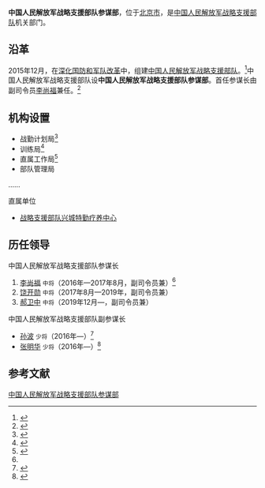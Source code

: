 {{Infobox PRCG
|color = darkgreen
|机构名称 = 中国人民解放军战略支援部队参谋部
|上级机构 = [[中国人民解放军战略支援部队|中国人民解放军战略支援部队]]
|机构类型 = 中国人民解放军战略支援部队机关部门
|军事级别 = 
|标志1 = China Emblem PLA.svg
|标志1说明 = [[中国人民解放军军徽|中国人民解放军军徽]]
|职位1 = 参谋长
|人员1 = [[郝卫中|郝卫中]]
|衔级1 = [[中国人民解放军中将|中将]]
|职位2 = 
|人员2 =
|职位3 =
|人员3 =
|职位4 =
|人员4 =
|地址1 = [[北京市|北京市]]
|成立时间 = 2016年
|a=
|b=
|c=
|d=
|E=
|e=
}}

'''中国人民解放军战略支援部队参谋部'''，位于[[北京市|北京市]]，是[[中国人民解放军战略支援部队|中国人民解放军战略支援部队]]机关部门。

==沿革==
2015年12月，在[[深化国防和军队改革|深化国防和军队改革]]中，组建[[中国人民解放军战略支援部队|中国人民解放军战略支援部队]]。<ref>{{Cite web|title=陆军领导机构火箭军战略支援部队成立大会在京举行 习近平向中国人民解放军陆军火箭军战略支援部队授予军旗并致训词|url=http://www.xinhuanet.com//politics/2016-01/01/c_1117646667.htm|accessdate=2019-08-19|date=2016-01-01|publisher=新华网|archive-date=2020-11-27|archive-url=https://web.archive.org/web/20201127041034/http://www.xinhuanet.com//politics/2016-01/01/c_1117646667.htm|dead-url=no}}</ref>中国人民解放军战略支援部队设'''中国人民解放军战略支援部队参谋部'''。首任参谋长由副司令员[[李尚福|李尚福]]兼任。<ref name="lsf">{{Cite web|title=原总装备部副部长李尚福任战略支援部队副司令员兼参谋长|url=http://www.thepaper.cn/newsDetail_forward_1417430|accessdate=2019-08-19|date=2016-02-29|publisher=澎湃新闻|archive-date=2020-11-04|archive-url=https://web.archive.org/web/20201104174405/http://www.thepaper.cn/newsDetail_forward_1417430|dead-url=no}}</ref>

==机构设置==
*战勤计划局<ref>{{Cite web|title=关于举办2016年“服务百姓健康行动”全国大型义诊活动周的通知|url=http://www.nhfpc.gov.cn/yzygj/s3593/201608/b0432dc9a8084f769bfca1760c7b273d.shtml|date=2016-08-19|publisher=国家卫生计生委医政医管局|access-date=2017-05-20|archive-url=https://web.archive.org/web/20190207015554/http://www.nhfpc.gov.cn/yzygj/s3593/201608/b0432dc9a8084f769bfca1760c7b273d.shtml|archive-date=2019-02-07|dead-url=yes}}</ref>
*训练局<ref name="qianxuesen">{{Cite web|title=西安交大推人才培养重大改革 成立钱学森学院|url=http://edu.gmw.cn/2016-12/26/content_23334912.htm|date=2016-12-26|publisher=光明网|access-date=2017-03-01|archive-url=https://web.archive.org/web/20190207020217/http://edu.gmw.cn/2016-12/26/content_23334912.htm|archive-date=2019-02-07|dead-url=yes}}</ref>
*直属工作局<ref>{{Cite web|title=战略支援部队机关直属单位首批新兵顺利入营|url=http://mini.eastday.com/a/160922125452887.html|date=2016-09-22|publisher=东方头条|access-date=2017-05-20|archive-url=https://web.archive.org/web/20190123225518/http://mini.eastday.com/a/160922125452887.html|archive-date=2019-01-23|dead-url=yes}}</ref>
*部队管理局
……

;直属单位
*[[中国人民解放军战略支援部队兴城疗养院|战略支援部队兴城特勤疗养中心]]

==历任领导==
;中国人民解放军战略支援部队参谋长
#[[李尚福|李尚福]] <small>中将</small>（2016年—2017年8月，副司令员兼）<ref name="lsf" />
#[[饶开勋|饶开勋]] <small>中将</small>（2017年8月—2019年，副司令员兼）
#[[郝卫中|郝卫中]] <small>中将</small>（2019年12月—，副司令员兼）

;中国人民解放军战略支援部队副参谋长
*[[孙波_(解放军)|孙波]] <small>少将</small>（2016年—）<ref>{{Cite web|title=【名校落地海淀北部】人大附中航天城学校举行奠基仪式|url=http://www.sohu.com/a/72402388_391284|accessdate=2019-08-19|date=2016-04-29|publisher=搜狐|archive-date=2019-08-19|archive-url=https://web.archive.org/web/20190819065042/http://www.sohu.com/a/72402388_391284|dead-url=no}}</ref>
*[[张明华|张明华]] <small>少将</small>（2016年—）<ref>{{Cite web|title=原总参谋部某部副部长张明华已出任战略支援部队副参谋长|url=http://www.thepaper.cn/newsDetail_forward_1749068|date=2017-08-01|publisher=澎湃新闻|accessdate=2017-08-05|archive-date=2020-10-19|archive-url=https://web.archive.org/web/20201019155134/http://www.thepaper.cn/newsDetail_forward_1749068|dead-url=no}}</ref>

==参考文献==
{{reflist}}
{{中国人民解放军战略支援部队}}
[[Category:中国人民解放军战略支援部队参谋部|]]